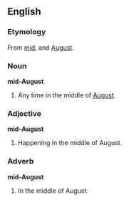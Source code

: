 ==English==
===Etymology===
From [[mid]], and [[August]].

===Noun===
'''mid-August'''

# Any time in the middle of [[August]].

===Adjective===
'''mid-August'''

#Happening in the middle of August.

===Adverb===
'''mid-August'''

#In the middle of August.